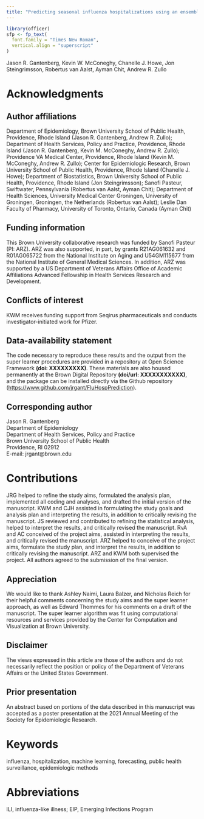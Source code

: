 ```yaml
---
title: "Predicting seasonal influenza hospitalizations using an ensemble super learner: a simulation study"
---
```


```r
library(officer)
sfp <- fp_text(
  font.family = "Times New Roman",
  vertical.align = "superscript"
)
```

Jason R. Gantenberg, Kevin W. McConeghy, Chanelle J. Howe, Jon Steingrimsson, Robertus van Aalst, Ayman Chit, Andrew R. Zullo

# Acknowledgments

## Author affiliations
Department of Epidemiology, Brown University School of Public Health, Providence, Rhode Island (Jason R. Gantenberg, Andrew R. Zullo); Department of Health Services, Policy and Practice, Providence, Rhode Island (Jason R. Gantenberg, Kevin M. McConeghy, Andrew R. Zullo); Providence VA Medical Center, Providence, Rhode Island (Kevin M. McConeghy, Andrew R. Zullo); Center for Epidemiologic Research, Brown University School of Public Health, Providence, Rhode Island (Chanelle J. Howe); Department of Biostatistics, Brown University School of Public Health, Providence, Rhode Island (Jon Steingrimsson); Sanofi Pasteur, Swiftwater, Pennsylvania (Robertus van Aalst, Ayman Chit); Department of Health Sciences, University Medical Center Groningen, University of Groningen, Groningen, the Netherlands (Robertus van Aalst); Leslie Dan Faculty of Pharmacy, University of Toronto, Ontario, Canada (Ayman Chit)

## Funding information
This Brown University collaborative research was funded by Sanofi Pasteur (PI: ARZ). ARZ was also supported, in part, by grants R21AG061632 and R01AG065722 from the National Institute on Aging and U54GM115677 from the National Institute of General Medical Sciences. In addition, ARZ was supported by a US Department of Veterans Affairs Office of Academic Affiliations Advanced Fellowship in Health Services Research and Development.

## Conflicts of interest
KWM receives funding support from Seqirus pharmaceuticals and conducts investigator-initiated work for Pfizer.
  
## Data-availability statement
The code necessary to reproduce these results and the output from the super learner procedures are provided in a repository at Open Science Framework **(doi: XXXXXXXXX)**. These materials are also housed permanently at the Brown Digital Repository **(doi/url: XXXXXXXXXXX)**, and the package can be installed directly via the Github repository ([https://www.github.com/jrgant/FluHospPrediction](https://www.github.com/jrgant/FluHospPrediction)).


## Corresponding author
\noindent
Jason R. Gantenberg \
Department of Epidemiology \
Department of Health Services, Policy and Practice \
Brown University School of Public Health \
Providence, RI 02912 \
E-mail: jrgant@brown.edu

# Contributions
JRG helped to refine the study aims, formulated the analysis plan, implemented all coding and analyses, and drafted the initial version of the manuscript. KWM and CJH assisted in formulating the study goals and analysis plan and interpreting the results, in addition to critically revising the manuscript. JS reviewed and contributed to refining the statistical analysis, helped to interpret the results, and critically revised the manuscript. RvA and AC conceived of the project aims, assisted in interpreting the results, and critically revised the manuscript. ARZ helped to conceive of the project aims, formulate the study plan, and interpret the results, in addition to critically revising the manuscript. ARZ and KWM both supervised the project. All authors agreed to the submission of the final version.

## Appreciation
We would like to thank Ashley Naimi, Laura Balzer, and Nicholas Reich for their helpful comments concerning the study aims and the super learner approach, as well as Edward Thommes for his comments on a draft of the manuscript. The super learner algorithm was fit using computational resources and services provided by the Center for Computation and Visualization at Brown University.

## Disclaimer
The views expressed in this article are those of the authors and do not necessarily reflect the position or policy of the Department of Veterans Affairs or the United States Government.

## Prior presentation
An abstract based on portions of the data described in this manuscript was accepted as a poster presentation at the 2021 Annual Meeting of the Society for Epidemiologic Research.

# Keywords

influenza, hospitalization, machine learning, forecasting, public health surveillance, epidemiologic methods

# Abbreviations

ILI, influenza-like illness; EIP, Emerging Infections Program
